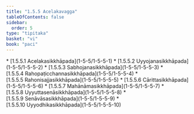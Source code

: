```yaml
---
title: "1.5.5 Acelakavagga"
tableOfContents: false
sidebar:
  order: 5
type: "tipitaka"
basket: "vi"
book: "paci"
---
```



<DynamicBreadcrumb />



<TableOfContents book="paci" section="1.5.5">
* [1.5.5.1 Acelakasikkhāpada](1-5-5/1-5-5-1)
* [1.5.5.2 Uyyojanasikkhāpada](1-5-5/1-5-5-2)
* [1.5.5.3 Sabhojanasikkhāpada](1-5-5/1-5-5-3)
* [1.5.5.4 Rahopaṭicchannasikkhāpada](1-5-5/1-5-5-4)
* [1.5.5.5 Rahonisajjasikkhāpada](1-5-5/1-5-5-5)
* [1.5.5.6 Cārittasikkhāpada](1-5-5/1-5-5-6)
* [1.5.5.7 Mahānāmasikkhāpada](1-5-5/1-5-5-7)
* [1.5.5.8 Uyyuttasenāsikkhāpada](1-5-5/1-5-5-8)
* [1.5.5.9 Senāvāsasikkhāpada](1-5-5/1-5-5-9)
* [1.5.5.10 Uyyodhikasikkhāpada](1-5-5/1-5-5-10)
</TableOfContents>